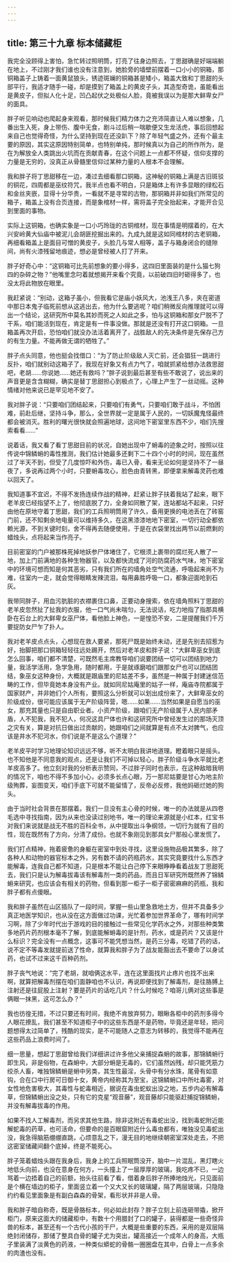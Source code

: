 ```yaml
---
---
---
```

title: 第三十九章 标本储藏柜
---




我完全没顾得上害怕，急忙转过照明筒，打亮了往身边照去，丁思甜确是好端端躺在地上，不过刚才我们谁也没有注意到，她脸旁的墙壁前摆着一口小小的铜箱，那铜箱盖子上铸着一面黄鼠狼头，锈迹斑斓的铜箱甚是矮小，箱盖大致和丁思甜的头部平行，我适才随手一碰，却是摸到了箱盖上的黄皮子头，其造型奇诡，虽能看出是黄皮子，但拟人化十足，凹凸起伏之处极似人脸，竟被我误以为是那大鲜卑女尸的面具。

胖子听见响动也爬起身来观看，那时候我们精力体力之充沛简直让人难以想象，几番出生入死，身上带伤、腹中无食，剧斗过后稍一喘歇便又生龙活虎，事后回想起来自己也觉得奇怪，为什么坚持到现在还没趴下？除了年轻气盛之外，还有个最主要的原因，其实这原因特别简单，也特别单纯，那时候真以为自己的所作所为，是在为解放全人类跳出火坑而在贡献青春，在这个问题上一点都不怀疑，信仰支撑的力量是无穷的，没真正从骨髓里信仰过某种力量的人根本不会理解。

我和胖子将丁思甜移在一边，凑过去细看那口铜箱，这神秘的铜箱上满是古旧斑驳的铜花，四周都是巫纹符咒，我半点也看不明白，只是箱体上有许多显眼的绿松石和金丝夹嵌，显得十分华贵，一看就不是寻常的古物，那铜箱并非如我们所常见的箱子，箱盖上没有合页连接，而是象棺材一样，需将盖子完全抬起来，才能开合见到里面的事物。

实际上这铜箱，也确实象是一口小巧玲珑的古铜棺材，现在事情是明摆着的，在大兴安岭黄大仙庙中被泥儿会胡匪挖掘出来的。九成九就是这如同棺材的古老铜箱，再细看箱盖上是面目可憎的黄皮子，头脸几与常人相等，盖子与箱身闭合的缝隙间，尚有火漆残留地痕迹，想必是曾经被人打了开来。

胖子好奇心中：“这铜箱可比先前想象的要小得多，这四旧里面装的是什么猫七狗四的杂碎之物？”他嘴里念叼着就想揭开来看个究竟，以前破四旧时砸得多了，也没太将此物放在眼里。

我赶紧说：“别动，这箱子虽小，但我看它是庙小妖风大，池浅王八多，夹在密道中那日本鬼子临死前想从这逃出去，他为什么要逃呢？咱们稍微反向推理就可以得出一个结论，这研究所中莫名其妙而死之人如此之多，怕与这铜箱和那女尸脱不了干系，咱们能活到现在，肯定是有一件事没做。那就是还没有打开这口铜箱。一旦箱盖再次开启，恐怕咱们就没办法活着离开了，战胜敌人的先决条件是先保存己方的有生力量。不能再做无谓的牺牲了。”

胖子点头同意，他也挺会找借口：“为了防止阶级敌人灭亡前，还会猖狂一跳进行反扑，咱们就别动这箱子了，我现在好象又有点力气了，咱就抓紧给想办法救思甜吧，老胡……你说她……她还有救吗？”胖子说到最后甚至有些不敢说了，说出来的声音更是含含糊糊，确实是替丁思甜担心到极点了，心理上产生了一丝动摇。这种情绪对他来说已是罕见地不安了。

我对胖子说：“只要咱们团结起来，只要咱们有勇气，只要咱们敢于战斗，不怕困难，前赴后继，坚持斗争，那么，全世界就一定是属于人民的，一切妖魔鬼怪最终都会被消灭。胜利的曙光很快就会照遍地球，这间地下密室里东西不少，咱们先搜索看看……”

说着话，我又看了看丁思甜目前的状况，自她出现中了蚦毒的迹象之时，按照以往传说中锦鳞蚦的毒性推测，我们估计她最多还剩下二十四个小时的时间，现在虽然过了半天不到，但受了几度惊吓和外伤，毒已入骨，看来无论如何是坚持不了一昼夜了，多说再过两个小时，只要蚦毒攻心，脸色由青转黑，即便拿来解毒灵药也难以回天了。

我知道事不宜迟，不得不发扬连续作战的精神，赶紧让胖子扶着我站了起来，眼下老羊皮已经指望不上了，他彻底脱了力，全身如同散了架，连站都站不起来，只好由他在原地守着丁思甜，我们的工兵照明筒用了许久，备用更换的电池丢在了砖窑门前，还不知剩余地电量可以维持多久，在这黑漆漆地地下密室，一切行动全都依赖光源，不到关键时刻，舍不得再去随便使用，于是在衣袋里找出两节以前燃剩的蜡烛头，点将起来当作亮子。

目前密室的门户被那株死掉地妖参尸体堵住了，它根须上裹带的腐烂死人散了一地，加上门前满地的各种生物器官，以及都快流成了河的防腐药水气味，地下密室中的环境可想而知是何其恶劣，只有我们所在的墙角处空气流通，呼吸起来尚不为难，往室内一走，就会觉得眼睛发辣流泪，每用鼻胜呼吸一口，都象迎面呛到石灰。

我带同胖子，用血污肮脏的衣襟裹住口鼻，正要动身搜索，依在墙角照料丁思甜的老羊皮忽然扯了扯我的衣服，他一口气尚未喘匀，无法说话，吃力地指了指那具横卧在石台上的大鲜卑女巫尸体，看他脸上神色，一是惶恐不安，二是提醒我们千万要捉防女尸乍了扑人。

我对老羊皮点点头，心想现在救人要紧，那死尸既是始终未动，还是先别去招惹为好，抬脚把那口铜箱轻轻往远处踢开，然后对老羊皮和胖子说：“大鲜卑巫女到底怎么回事，咱们都不清楚，可既然毛主席教导咱们说要团结一切可以团结到地力量，我活学活用，急学急用，随时都用，于是就琢磨咱们跟那女尸也可以团结团结，象巫女这种身份，大概就是跟庙里的尼姑差不多，虽然是一种属于封建迷信范畴的工作，但毕竟她本身没有产业。就如同尼姑庵里的姑子一样，庵庙寺院都属于国家财产，并非她们个人所有，要照这么分析就可以划出成份来了，大鲜卑巫女的阶级成份，很可能应该属于无产阶级阵营，嗯……如果……当然如果是自愿当的巫女，那充其量也只是自由职业者。小资产阶级，跟咱们无产阶级属于人民内部矛盾，人不犯我，我不犯人，何况这具尸体也许和这研究所中曾经发生过的那场灭顶之灾有关，算是对抗日做出过贡献的，她跟咱们之间就算是有点不太对脾气，也应该是井水不犯河水，你们说是不是这么个道理？”

老羊皮平时学习地理论知识远远不够，听不太明白我讲地道理。瞪着眼只是摇头。也不知他是不同意我的观点，还是让我们不可掉以轻心，胖子阶级斗争水平就比老羊皮高多了。他立刻对我的分析表示赞同，不过胖子同时也表示，在这种敌暗我明的情况下，咱也不得不多加小心，必须多长点心眼，万一那尼姑要是甘心为地主阶级殉葬，妄图变天，咱们手底下可就不能留情了，反帝必反修，我他妈砸烂她的狗头。

由于当时社会背景在那摆着。我们一旦没有主心骨的时候，唯一的办法就是从四卷毛选中寻找指南，因为从来也没读过别地书，唯一的理论来源就是小红本，红宝书对我们来说就是战无不胜的百科全书，从中提取出斗争纲领，一切行为就有了目的性，现在既然有了方向，分清了成份。也就不象刚见到那具女尸那般心里发慌了。

我们打点精神，拖着疲惫的身躯在密室中到处寻找，这里设施物品极其繁多，除了各种人和动物的器官标本之外，另有数不请的药瓶药水，其实究竟要找什么东西才能解毒，连我自己都不知道，只是根本不能让白己停下来眼睁睁看着战友丁思甜死去，我们只是认为解毒拔毒该有解毒剂一类的药品，而且日军研究所既然养了锦鳞蚦来研究，也应该会有相关的药物，但看到那一柜子一柜子密密麻麻的药瓶，我和胖子都有点傻眼。

我和胖子虽然在山区插队了一段时间，掌握一些山里急救地土方，但并不具备多少真正地医学知识，也从没在这方面做过功课，光忙着参加世界革命了，哪有时间学习啊，除了少年时代出于游戏的目的接触过一些常见化学药水之外，对那些种类繁多地药片药剂根本毫不了解，到底能解蚦毒的是针剂，药水，或是药片？又该是什么标识？完全没有一点概念，这事可不能凭想当然，是药三分毒，吃错了药的话，说不定不等毒发就提前送了性命，就算我和胖子为了战友能豁出去不要命了以身试药，也试不过来这千百种药剂。

胖子丧气地说：“完了老胡，就咱俩这水平，连在这里面找片止疼片也找不出来啊，就算把解毒剂摆在咱们面静咱也不认识，再说即便找到了解毒剂，是往胳膊上注射还是往屁股上注射？要是药片的话吃几片？什么时候吃？咱哥儿俩对这些事是俩眼一抹黑，这可怎么办？”

我也彷徨无措，不过只要还有时间，我绝不肯放弃努力，眼瞅各柜中的药剂多得今人眼花撩乱，我们甚至不知道柜子中的这些东西是不是药物，毕竟还是年轻，把问题想得太过简单了，残酷的现实，是不可能随人之意志为转移的，我觉得不能再在这些药品上浪费时间了。

细一思量，想起丁思甜曾给我们详细讲过许多他父亲捕捉森蚦的故事，那锦鳞蚦行即生风，非是俗物，在森蚦中，大部分蚦是无毒的，它们虽然凶残，却只能凭筋力绞杀人畜，唯独锦鳞蚦是蚦中另类，其生性最淫，头骨中有分水珠，尾骨有如意钩，合在口中行房可日御十女，黄帝内经称其为至宝，这锦鳞蚦口中所吐毒雾，对女性地危害极大，其毒性与蛇毒相近，据说在毒虫蛇蚁出没之地，五步内必有解毒草，但锦鳞蚦出没之处，只有它的克星“观音藤”，观音藤却只能驱赶捕捉锦鳞蚦，并没有解毒拔毒的作用。

如果不找人工解毒剂，而另求其他生路，除非这附近有毒蛇出没，找到毒蛇附近能解蛇毒的药草，也可活命，但要命的是百眼窟附近什么毒虫都有，唯独没见毒蛇出没，我急得脑筋绷绷直跳，心烦意乱之下，漫无目的地继续朝密室深处走去，不把这密室储藏间翻个底掉，终是不能死心。

胖子笼着蜡烛头跟在我身后，我身上的工兵照眠筒没开，脑中一片混乱，黑灯瞎火地低头向前，也没在意身在何方，一头撞上了一层厚厚的玻璃，我吃疼不已，一边骂着一边捂着自己的前额，抬头往前看了看，借着身后胖子所捧地烛光，只见面前是个横在墙边的柜子，里面竖立着一个又大又长的玻璃罐，隔了两层玻璃，只隐隐约约看见里面象是有副白森森的骨架，看形状并非是人骨。

我和胖子暗自称奇，既是骨胳标本，何必如此封存？胖子立刻上前连砸带撬，掀开柜门，原来这面大的储藏柜中，有数十个用腊封了口的罐子，装得都是一些奇怪异兽的标本，甚至还有一个古代小孩的干尸，大概是些重要的东西，采用的是双层隔绝封闭储存，那储了整具白骨的罐子尤为突出，罐高接近一个成年人的身高，大瓶子里装满了淡黄色的药液，一种类似蟒蛇的骨骼一圈圈盘在其中，白骨上一点多余的肉渣也没有。